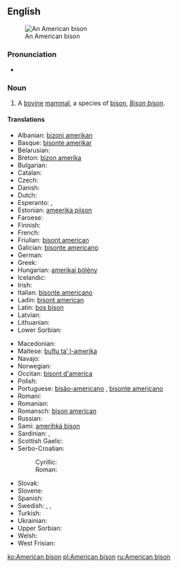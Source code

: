 ==English==
{{wikipedia}}
[[Image:American bison k5680-1.jpg|thumb|An American bison]]

===Pronunciation===
* {{IPA|/əˈmɛɽɪkænˈbɪsɔn/}}

===Noun===
{{en-noun|head=[[American]] [[bison]]|American bison|pl2=American bisons}}

# A [[bovine]] [[mammal]], a species of [[bison]], ''[[Bison bison]]''.

====Translations====
{{trans-top|mammal}}
* Albanian: [[bizoni amerikan]]
* Basque: [[bisonte amerikar]]
* Belarusian: {{t-|be|бізон амерыканскі|sc=Cyrl}}
* Breton: [[bizon amerika]]
* Bulgarian: {{t+|bg|зубър|sc=Cyrl|tr=zub’r}}
* Catalan: {{t-|ca|bisó americà|m}}
* Czech: {{t-|cs|bizon}}
* Danish: {{t-|da|amerikansk bison}}
* Dutch: {{t+|nl|bizon|m}}
* Esperanto: {{t-|eo|bizono}}, {{t-|eo|amerika bizono}}
* Estonian: [[ameerika piison]]
* Faroese: {{t-|fo|amerikanskur bisonur}}
* Finnish: {{t+|fi|biisoni}}
* French: {{t-|fr|bison d'amérique|m}}
* Friulian: [[bisont american]]
* Galician: [[bisonte americano]]
* German: {{t-|de|Nordamerikanischer Bison|m}}
* Greek: {{t-|el|βόνασος|sc=Grek}}
* Hungarian: [[amerikai bölény]]
* Icelandic: {{t-|is|vísundur}}
* Irish: {{t-|ga|bíosún meiriceánach|m}}
* Italian: [[bisonte americano]]
* Ladin: [[bisont american]]
* Latin: [[bos bison]]
* Latvian: {{t-|lv|bizons}}
* Lithuanian: {{t-|lt|bizonas}}
* Lower Sorbian: {{tø|dsb|bizon}}
{{trans-mid}}
* Macedonian: {{t-|mk|американски бизон|sc=Cyrl|tr=amerikanski bizon}}
* Maltese: [[buflu ta’ l-amerika]]
* Navajo: {{tø|nv|ayání}}
* Norwegian: {{t-|no|amerikansk bison}}
* Occitan: [[bisont d'america]]
* Polish: {{t+|pl|bizon}}
* Portuguese: [[bisão-americano]] {{g|m}}, [[bisonte americano]]
* Romani: {{tø|rom|bufalo|m}}
* Romanian: {{t+|ro|bizon}}
* Romansch: [[bison american]]
* Russian: {{t+|ru|бизон|m|tr=bizón|sc=Cyrl}}
* Sami: [[amerihká bison]]
* Sardinian: {{t-|sc|boiamericanu}}, {{t-|sc|boe americanu}}
* Scottish Gaelic: {{t-|gd|bìoson Ameireaganach|m}}
* Serbo-Croatian:
*: Cyrillic: {{t-|sh|амерички бизон|sc=Cyrl}}
*: Roman: {{t-|sh|američki bizon}}
* Slovak: {{t-|sk|bizón}}
* Slovene: {{t+|sl|bizon}}
* Spanish: {{t-|es|bisonte americano|m}}
* Swedish: {{t-|sv|amerikansk bison}}, {{t+|sv|bison}}, {{t+|sv|bisonoxe|c}}
* Turkish: {{t+|tr|bizon}}
* Ukrainian: {{t+|uk|бізон|tr=bizon|sc=Cyrl}}
* Upper Sorbian: {{t-|hsb|bizon}}
* Welsh: {{t+|cy|bual}}
* West Frisian: {{t-|fy|bizon}}
{{trans-bottom}}

[[ko:American bison]]
[[pl:American bison]]
[[ru:American bison]]